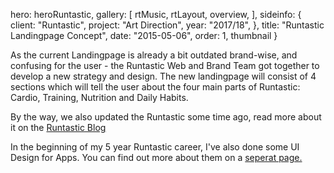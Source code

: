 

  hero: heroRuntastic,
  gallery: [
    rtMusic,
    rtLayout,
    overview,
  ],
  sideinfo: {
    client: "Runtastic",
    project: "Art Direction",
    year: "2017/18",
  },
  title: "Runtastic Landingpage Concept",
  date: "2015-05-06",
  order: 1,
  thumbnail
}

As the current Landingpage is already a bit outdated brand-wise, and confusing
for the user - the Runtastic Web and Brand Team got together to develop a new
strategy and design.  The new landingpage will consist of 4 sections which
will tell the user about the four main parts of Runtastic: Cardio, Training,
Nutrition and Daily Habits.

By the way, we also updated the Runtastic some time ago, read more about it on
the [Runtastic
Blog](https://www.runtastic.com/blog/en/new-runtastic-logo-same-awesome-us-yes-that-includes-you/)

In the beginning of my 5 year Runtastic career, 
I've also done some UI Design for Apps. You can find out more about them on a <a href="/">seperat page.</a>
